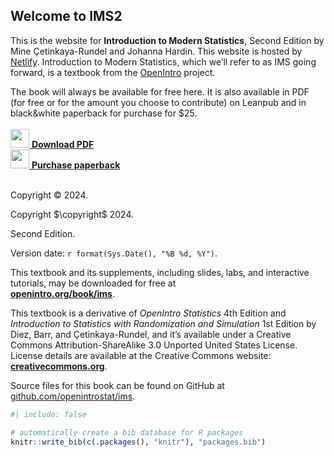 ::: welcome

::: {.content-hidden unless-format="html"}
# Welcome to IMS2 {.unnumbered .unlisted}
:::

\chapter*{}

\vfill

::: {.content-visible when-format="html"}
This is the website for **Introduction to Modern Statistics**, Second Edition by Mine Çetinkaya-Rundel and Johanna Hardin.
This website is hosted by [Netlify](https://www.netlify.com).
Introduction to Modern Statistics, which we'll refer to as IMS going forward, is a textbook from the [OpenIntro](https://www.openintro.org/) project.

The book will always be available for free here. It is also available in PDF (for free or for the amount you choose to contribute) on Leanpub and in black&white paperback for purchase for $25.
<br><br>
<a href="https://leanpub.com/imstat" target="_blank"><img src="images/_icons/file.png" width="30px">&nbsp;<strong>Download PDF</strong></a>
<br>
<a href="https://www.openintro.org/go?id=ims2_bw_pb&referrer=/book/ims/online"><img src="images/_icons/book.png" width="30px">&nbsp;<strong>Purchase paperback</strong></a>
<br><br>
:::

```{=html}
<!--
::: underconstruction
IMS2 is currently under construction, it's planned to be released in Spring 2024. The first edition of the book is available at [openintro-ims.netlify.app](https://openintro-ims.netlify.app) with additional resources at [openintro.org/book/ims](https://www.openintro.org/book/ims/). If you have any feedback on the work-in-progress second edition or catch any typos, we would appreciate you reporting at [github.com/openintrostat/ims](https://github.com/openintrostat/ims).
:::
-->
```
::: {.content-visible when-format="html"}
Copyright © 2024.
:::

::: {.content-hidden unless-format="pdf"}
Copyright $\copyright$ 2024.
:::

Second Edition.

Version date: `r format(Sys.Date(), "%B %d, %Y")`.

This textbook and its supplements, including slides, labs, and interactive tutorials, may be downloaded for free at\
[**openintro.org/book/ims**](http://openintro.org/book/ims).

This textbook is a derivative of *OpenIntro Statistics* 4th Edition and *Introduction to Statistics with Randomization and Simulation* 1st Edition by Diez, Barr, and Çetinkaya-Rundel, and it's available under a Creative Commons Attribution-ShareAlike 3.0 Unported United States License.
License details are available at the Creative Commons website:\
[**creativecommons.org**](https://www.openintro.org/go/?id=creativecommons_org&referrer=ims1_pdf).

Source files for this book can be found on GitHub at\
[github.com/openintrostat/ims](https://github.com/openintrostat/ims).
:::

```r
#| include: false

# automatically create a bib database for R packages
knitr::write_bib(c(.packages(), "knitr"), "packages.bib")
```

